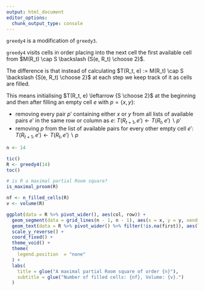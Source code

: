 ```yaml
---
output: html_document
editor_options: 
  chunk_output_type: console
---
```


`greedy4`
is a modification of
`greedy3`.

`greedy4`
visits cells in order
placing into the next cell
the first available cell from
$M(R_t) \cap S \backslash {S(e, R_t) \choose 2}$.

The difference is that instead
of calculating
$T(R_t, e) := M(R_t) \cap S \backslash {S(e, R_t) \choose 2}$
at each step
we keep track of it
as cells are filled.

This means initialising
$T(R_t, e) \leftarrow {S \choose 2}$
at the beginning
and then after filling an empty cell
$e$
with
$p = \{x, y\}$:

  * removing every pair $p\prime$ containing either $x$ or $y$ from
  all lists of available pairs $e\prime$ in the same row or column as $e$:
  $T(R_{t + 1}, e\prime) \leftarrow T(R_t, e\prime)\backslash p\prime$
  * removing $p$ from the list of available pairs for every
  other empty cell $e\prime$: $T(R_{t + 1}, e\prime) \leftarrow T(R_t, e\prime)\backslash p$

```r
n <- 14

tic()
R <- greedy4(14)
toc()
```

```r
# is R a maximal partial Room square?
is_maximal_proom(R)
```

```r
nf <- n_filled_cells(R)
v <- volume(R)

ggplot(data = R %>% pivot_wider(), aes(col, row)) +
  geom_segment(data = grid_lines(n - 1, n - 1), aes(x = x, y = y, xend = xend, yend = yend), linewidth = .1) +
  geom_text(data = R %>% pivot_wider() %>% filter(!is.na(first)), aes(label = paste(first, second, sep = ","))) +
  scale_y_reverse() +
  coord_fixed() + 
  theme_void() +
  theme(
    legend.position  = "none"
  ) +
  labs(
    title = glue("A maximal partial Room square of order {n}"),
    subtitle = glue("Number of filled cells: {nf}, Volume: {v}.")
  )
```
